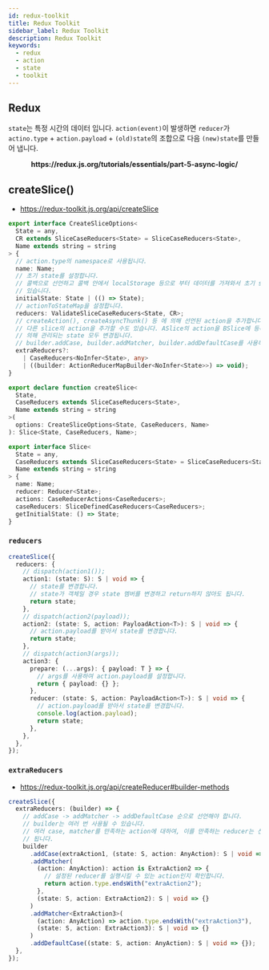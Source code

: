 ```yaml
---
id: redux-toolkit
title: Redux Toolkit
sidebar_label: Redux Toolkit
description: Redux Toolkit
keywords:
  - redux
  - action
  - state
  - toolkit
---
```



## Redux

`state`는 특정 시간의 데이터 입니다. `action(event)`이 발생하면 `reducer`가 `actino.type` + `action.payload` + `(old)state`의 조합으로 다음 `(new)state`를 만들어 냅니다.

<center>
  <Image
    img={require("@site/static/img/lang/javascript/redux/redux-thunk.gif")}
    width={750}
  />
</center>
<center>
  <strong>https://redux.js.org/tutorials/essentials/part-5-async-logic/</strong>
</center>

## createSlice()

- https://redux-toolkit.js.org/api/createSlice

```typescript
export interface CreateSliceOptions<
  State = any,
  CR extends SliceCaseReducers<State> = SliceCaseReducers<State>,
  Name extends string = string
> {
  // action.type의 namespace로 사용됩니다.
  name: Name;
  // 초기 state를 설정합니다.
  // 콜백으로 선언하고 콜백 안에서 localStorage 등으로 부터 데이터를 가져와서 초기 state를 완성할 수
  // 있습니다.
  initialState: State | (() => State);
  // actionToStateMap을 설정합니다.
  reducers: ValidateSliceCaseReducers<State, CR>;
  // createAction(), createAsyncThunk() 등 에 의해 선언된 action을 추가합니다.
  // 다른 slice의 action을 추가할 수도 있습니다. ASlice의 action을 BSlice에 등록한 경우 두 slice에
  // 의해 관리되는 state 모두 변경됩니다.
  // builder.addCase, builder.addMatcher, builder.addDefaultCase를 사용하는 것이 편합니다.
  extraReducers?:
    | CaseReducers<NoInfer<State>, any>
    | ((builder: ActionReducerMapBuilder<NoInfer<State>>) => void);
}

export declare function createSlice<
  State,
  CaseReducers extends SliceCaseReducers<State>,
  Name extends string = string
>(
  options: CreateSliceOptions<State, CaseReducers, Name>
): Slice<State, CaseReducers, Name>;
```

```typescript
export interface Slice<
  State = any,
  CaseReducers extends SliceCaseReducers<State> = SliceCaseReducers<State>,
  Name extends string = string
> {
  name: Name;
  reducer: Reducer<State>;
  actions: CaseReducerActions<CaseReducers>;
  caseReducers: SliceDefinedCaseReducers<CaseReducers>;
  getInitialState: () => State;
}
```

### `reducers`

```typescript
createSlice({
  reducers: {
    // dispatch(action1());
    action1: (state: S): S | void => {
      // state를 변경합니다.
      // state가 객체일 경우 state 멤버를 변경하고 return하지 않아도 됩니다.
      return state;
    },
    // dispatch(action2(payload));
    action2: (state: S, action: PayloadAction<T>): S | void => {
      // action.payload를 받아서 state를 변경합니다.
      return state;
    },
    // dispatch(action3(args));
    action3: {
      prepare: (...args): { payload: T } => {
        // args를 사용하여 action.payload를 설정합니다.
        return { payload: {} };
      },
      reducer: (state: S, action: PayloadAction<T>): S | void => {
        // action.payload를 받아서 state를 변경합니다.
        console.log(action.payload);
        return state;
      },
    },
  },
});
```

### `extraReducers`

- https://redux-toolkit.js.org/api/createReducer#builder-methods

```typescript
createSlice({
  extraReducers: (builder) => {
    // addCase -> addMatcher -> addDefaultCase 순으로 선언해야 합니다.
    // builder는 여러 번 사용될 수 있습니다.
    // 여러 case, matcher를 만족하는 action에 대하여, 이를 만족하는 reducer는 선언된 순서로 모두 호출
    // 됩니다.
    builder
      .addCase(extraAction1, (state: S, action: AnyAction): S | void => {})
      .addMatcher(
        (action: AnyAction): action is ExtraAction2 => {
          // 설정된 reducer를 실행시킬 수 있는 action인지 확인합니다.
          return action.type.endsWith("extraAction2");
        },
        (state: S, action: ExtraAction2): S | void => {}
      )
      .addMatcher<ExtraAction3>(
        (action: AnyAction) => action.type.endsWith("extraAction3"),
        (state: S, action: ExtraAction3): S | void => {}
      )
      .addDefaultCase((state: S, action: AnyAction): S | void => {});
  },
});
```
